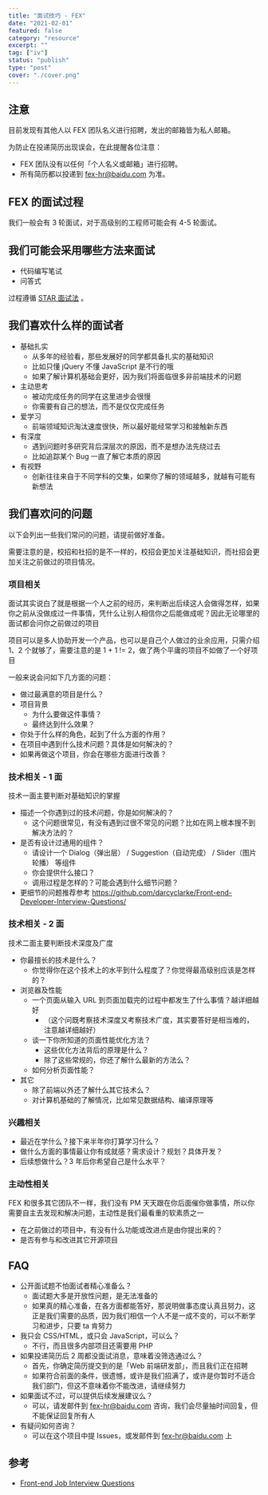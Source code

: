 ```yaml
---
title: "面试技巧 - FEX"
date: "2021-02-01"
featured: false
category: "resource"
excerpt: ""
tag: ["iv"]
status: "publish"
type: "post"
cover: "./cover.png"
---
```


## 注意
目前发现有其他人以 FEX 团队名义进行招聘，发出的邮箱皆为私人邮箱。

为防止在投递简历出现误会，在此提醒各位注意：

  * FEX 团队没有以任何「个人名义或邮箱」进行招聘。
  * 所有简历都以投递到 fex-hr@baidu.com 为准。

## FEX 的面试过程

我们一般会有 3 轮面试，对于高级别的工程师可能会有 4-5 轮面试。

## 我们可能会采用哪些方法来面试
   * 代码编写笔试
   * 问答式
   
过程遵循 [STAR 面试法](http://www.baidu.com/s?ie=UTF-8&wd=star%E9%9D%A2%E8%AF%95%E6%B3%95 "什么是STAR面试法") 。

## 我们喜欢什么样的面试者

* 基础扎实
    * 从多年的经验看，那些发展好的同学都具备扎实的基础知识
    * 比如只懂 jQuery 不懂 JavaScript 是不行的哦
    * 如果了解计算机基础会更好，因为我们将面临很多非前端技术的问题
* 主动思考
    * 被动完成任务的同学在这里进步会很慢
    * 你需要有自己的想法，而不是仅仅完成任务
* 爱学习
    * 前端领域知识淘汰速度很快，所以最好能经常学习和接触新东西
* 有深度
    * 遇到问题时多研究背后深层次的原因，而不是想办法先绕过去
    * 比如追踪某个 Bug 一直了解它本质的原因
* 有视野
    * 创新往往来自于不同学科的交集，如果你了解的领域越多，就越有可能有新想法

## 我们喜欢问的问题

以下会列出一些我们常问的问题，请提前做好准备。

需要注意的是，校招和社招的是不一样的，校招会更加关注基础知识，而社招会更加关注之前做过的项目情况。

### 项目相关

面试其实说白了就是根据一个人之前的经历，来判断出后续这人会做得怎样，如果你之前从没做成过一件事情，凭什么让别人相信你之后能做成呢？因此无论哪里的面试都会问你之前做过的项目

项目可以是多人协助开发一个产品，也可以是自己个人做过的业余应用，只需介绍 1、2 个就够了，需要注意的是 1 + 1 != 2，做了两个平庸的项目不如做了一个好项目

一般来说会问如下几方面的问题：

* 做过最满意的项目是什么？
* 项目背景
    * 为什么要做这件事情？
    * 最终达到什么效果？
* 你处于什么样的角色，起到了什么方面的作用？
* 在项目中遇到什么技术问题？具体是如何解决的？
* 如果再做这个项目，你会在哪些方面进行改善？

### 技术相关 - 1 面

技术一面主要判断对基础知识的掌握

* 描述一个你遇到过的技术问题，你是如何解决的？
    * 这个问题很常见，有没有遇到过很不常见的问题？比如在网上根本搜不到解决方法的？
* 是否有设计过通用的组件？
    * 请设计一个 Dialog（弹出层） / Suggestion（自动完成） / Slider（图片轮播） 等组件
    * 你会提供什么接口？
    * 调用过程是怎样的？可能会遇到什么细节问题？
* 更细节的问题推荐参考 <https://github.com/darcyclarke/Front-end-Developer-Interview-Questions/>

### 技术相关 - 2 面

技术二面主要判断技术深度及广度

* 你最擅长的技术是什么？
    * 你觉得你在这个技术上的水平到什么程度了？你觉得最高级别应该是怎样的？
* 浏览器及性能
    * 一个页面从输入 URL 到页面加载完的过程中都发生了什么事情？越详细越好
        * （这个问既考察技术深度又考察技术广度，其实要答好是相当难的，注意越详细越好）
    * 谈一下你所知道的页面性能优化方法？
        * 这些优化方法背后的原理是什么？
        * 除了这些常规的，你还了解什么最新的方法么？
    * 如何分析页面性能？
* 其它
    * 除了前端以外还了解什么其它技术么？
    * 对计算机基础的了解情况，比如常见数据结构、编译原理等

### 兴趣相关

* 最近在学什么？接下来半年你打算学习什么？
* 做什么方面的事情最让你有成就感？需求设计？规划？具体开发？
* 后续想做什么？3 年后你希望自己是什么水平？

### 主动性相关

FEX 和很多其它团队不一样，我们没有 PM 天天跟在你后面催你做事情，所以你需要自主去发现和解决问题，主动性是我们最看重的软素质之一

* 在之前做过的项目中，有没有什么功能或改进点是由你提出来的？
* 是否有参与和改进其它开源项目

## FAQ

* 公开面试题不怕面试者精心准备么？
    * 面试题大多是开放性问题，是无法准备的
    * 如果真的精心准备，在各方面都能答好，那说明做事态度认真且努力，这正是我们需要的品质，因为我们相信一个人不是一成不变的，可以不断学习和进步，只要 ta 肯努力
* 我只会 CSS/HTML，或只会 JavaScript，可以么？
    * 不行，而且很多内部项目还需要用 PHP
* 如果投递简历后 2 周都没面试消息，意味着没筛选通过么？
    * 首先，你确定简历提交到的是「Web 前端研发部」，而且我们正在招聘
    * 如果符合前面的条件，很遗憾，或许是我们招满了，或许是你暂时不适合我们部门，但这不意味着你不能改进，请继续努力
* 如果面试不过，可以提供后续发展建议么？
    * 可以，请发邮件到 fex-hr@baidu.com 咨询，我们会尽量抽时间回复，但不能保证回复所有人
* 有疑问如何咨询？
    * 可以在这个项目中提 Issues，或发邮件到 fex-hr@baidu.com 上

## 参考

* [Front-end Job Interview Questions](https://github.com/darcyclarke/Front-end-Developer-Interview-Questions)
